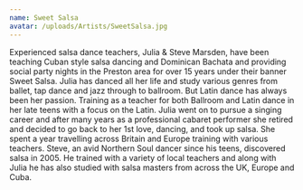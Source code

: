 ```yaml
---
name: Sweet Salsa
avatar: /uploads/Artists/SweetSalsa.jpg
---
```


Experienced salsa dance teachers, Julia & Steve Marsden, have been teaching Cuban style salsa dancing and Dominican Bachata and providing social party nights in the Preston area for over 15 years under their banner Sweet Salsa. Julia has danced all her life and study various genres from ballet, tap dance and jazz through to ballroom. But Latin dance has always been her passion. Training as a teacher for both Ballroom and Latin dance in her late teens with a focus on the Latin. Julia went on to pursue a singing career and after many years as a professional cabaret performer she retired and decided to go back to her 1st love, dancing, and took up salsa. She spent a year travelling across Britain and Europe training with various teachers. Steve, an avid Northern Soul dancer since his teens, discovered salsa in 2005. He trained with a variety of local teachers and along with Julia he has also studied with salsa masters from across the UK, Europe and Cuba.
